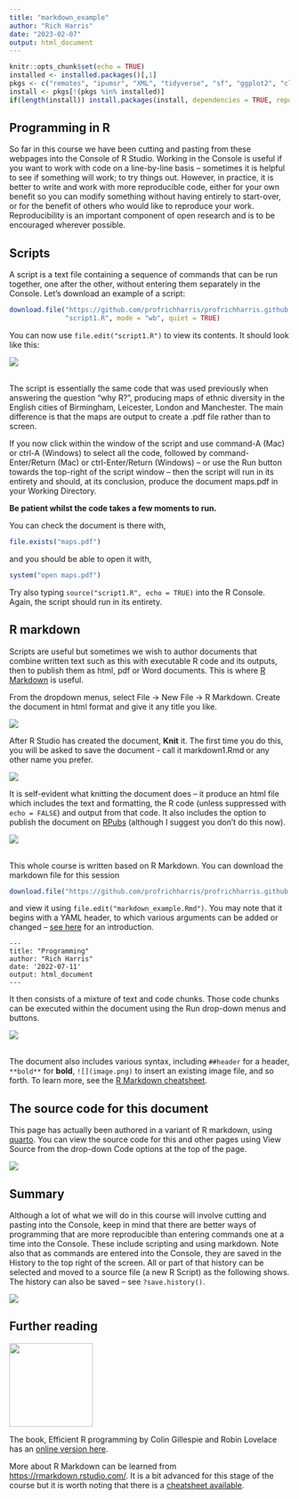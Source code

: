 ---
title: "markdown_example"
author: "Rich Harris"
date: "2023-02-07"
output: html_document
---

```{r setup, include=FALSE}
knitr::opts_chunk$set(echo = TRUE)
installed <- installed.packages()[,1]
pkgs <- c("remotes", "ipumsr", "XML", "tidyverse", "sf", "ggplot2", "classInt", "ggspatial")
install <- pkgs[!(pkgs %in% installed)]
if(length(install)) install.packages(install, dependencies = TRUE, repos = "https://cloud.r-project.org")
```

## Programming in R

So far in this course we have been cutting and pasting from these webpages into the Console of R Studio. Working in the Console is useful if you want to work with code on a line-by-line basis -- sometimes it is helpful to see if something will work; to try things out. However, in practice, it is better to write and work with more reproducible code, either for your own benefit so you can modify something without having entirely to start-over, or for the benefit of others who would like to reproduce your work. Reproducibility is an important component of open research and is to be encouraged wherever possible.

## Scripts

A script is a text file containing a sequence of commands that can be run together, one after the other, without entering them separately in the Console. Let's download an example of a script:

```{r}
download.file("https://github.com/profrichharris/profrichharris.github.io/raw/main/MandM/scripts/script1.R",
              "script1.R", mode = "wb", quiet = TRUE)
```

You can now use `file.edit("script1.R")` to view its contents. It should look like this:

![](script1.png)

</br>
The script is essentially the same code that was used previously when answering the question "why R?", producing maps of ethnic diversity in the English cities of Birmingham, Leicester, London and Manchester. The main difference is that the maps are output to create a .pdf file rather than to screen. 

If you now click within the window of the script and use command-A (Mac) or ctrl-A (Windows) to select all the code, followed by command-Enter/Return (Mac) or ctrl-Enter/Return (Windows) -- or use the Run button towards the top-right of the script window -- then the script will run in its entirety and should, at its conclusion, produce the document maps.pdf in your Working Directory.

**Be patient whilst the code takes a few moments to run.**

You can check the document is there with,

```{r}
file.exists("maps.pdf")
```

and you should be able to open it with,

```{r, eval=FALSE}
system("open maps.pdf")
```

Try also typing `source("script1.R", echo = TRUE)` into the R Console. Again, the script should run in its entirety.

## R markdown

Scripts are useful but sometimes we wish to author documents that combine written text such as this with executable R code and its outputs, then to publish them as html, pdf or Word documents. This is where [R Markdown](https://rmarkdown.rstudio.com/lesson-1.html){target="_blank"} is useful.

From the dropdown menus, select File -> New File -> R Markdown. Create the document in html format and give it any title you like.

![](markdown.jpg)

After R Studio has created the document, **Knit** it. The first time you do this, you will be asked to save the document - call it markdown1.Rmd or any other name you prefer.

![](knit.jpg)

It is self-evident what knitting the document does -- it produce an html file which includes the text and formatting, the R code (unless suppressed with `echo = FALSE`) and output from that code. It also includes the option to publish the document on [RPubs](https://rpubs.com/) (although I suggest you don't do this now).

![](publish.jpg)

</br>
This whole course is written based on R Markdown. You can download the markdown file for this session

```{r, eval=FALSE}
download.file("https://github.com/profrichharris/profrichharris.github.io/raw/main/MandM/markdown/programming.Rmd", "markdown_example.Rmd", mode = "wb", quiet = TRUE)
```

and view it using `file.edit("markdown_example.Rmd")`. You may note that it begins with a YAML header, to which various arguments can be added or changed -- [see here](https://zsmith27.github.io/rmarkdown_crash-course/lesson-4-yaml-headers.html){target="_blank"} for an introduction.

```{verbatim}
---
title: "Programming"
author: "Rich Harris"
date: '2022-07-11'
output: html_document
---
```

It then consists of a mixture of text and code chunks. Those code chunks can be executed within the document using the Run drop-down menus and buttons.

![](markdown2.jpg){}

</br>
The document also includes various syntax, including `##header` for a header, `**bold**` for **bold**, `![](image.png)` to insert an existing image file, and so forth. To learn more, see the [R Markdown cheatsheet](https://www.rstudio.com/wp-content/uploads/2015/02/rmarkdown-cheatsheet.pdf){target="_blank"}.

## The source code for this document

This page has actually been authored in a variant of R markdown, using [quarto](https://quarto.org/){target="_blank"}. You can view the source code for this and other pages using View Source from the drop-down Code options at the top of the page.

![](source.jpg)

## Summary

Although a lot of what we will do in this course will involve cutting and pasting into the Console, keep in mind that there are better ways of programming that are more reproducible than entering commands one at a time into the Console. These include scripting and using markdown. Note also that as commands are entered into the Console, they are saved in the History to the top right of the screen. All or part of that history can be selected and moved to a source file (a new R Script) as the following shows. The history can also be saved -- see `?save.history()`.

![](hist.png)

## Further reading

![](efficient_programming.png){width=150}

The book, Efficient R programming by Colin Gillespie and Robin Lovelace has an [online version here](https://csgillespie.github.io/efficientR/){target="_blank"}.

More about R Markdown can be learned from [https://rmarkdown.rstudio.com/](https://rmarkdown.rstudio.com/){target="_blank"}. It is a bit advanced for this stage of the course but it is worth noting that there is a [cheatsheet available](https://posit.co/wp-content/uploads/2022/10/package-development-1.pdf){target="_blank"}.
